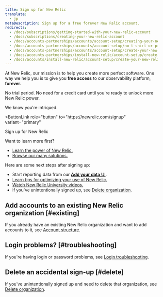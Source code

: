 ```yaml
---
title: Sign up for New Relic 
translate:
  - jp
metaDescription: Sign up for a free forever New Relic account.
redirects:
  - /docs/subscriptions/getting-started-with-your-new-relic-account
  - /docs/subscriptions/creating-your-new-relic-account
  - /docs/accounts-partnerships/accounts/account-setup/creating-your-new-relic-account
  - /docs/accounts-partnerships/accounts/account-setup/no-t-shirt-or-promotional-item
  - /docs/accounts-partnerships/accounts/account-setup/create-your-new-relic-account
  - /docs/accounts-partnerships/install-new-relic/account-setup/create-your-new-relic-account
  - /docs/accounts/install-new-relic/account-setup/create-your-new-relic-account
---
```


At New Relic, our mission is to help you create more perfect software. One way we help you is to give you **free access** to our observability platform, **forever**. 

No trial period. No need for a credit card until you're ready to unlock more New Relic power. 

We know you're intriqued. 

<ButtonGroup> <ButtonLink
  role="button"
  to="https://newrelic.com/signup"
  variant="primary"
>
  Sign up for New Relic
</ButtonLink>
</ButtonGroup>

Want to learn more first? 

* [Learn the power of New Relic.](https://docs.newrelic.com/docs/using-new-relic/welcome-new-relic/get-started/introduction-new-relic#get-started-now)
* [Browse our many solutions.](https://newrelic.com/integrations)

Here are some next steps after signing up: 

* Start reporting data from our [**Add your data** UI](https://one.newrelic.com/launcher/nr1-core.settings). 
* [Learn tips for optimizing your use of New Relic.](https://docs.newrelic.com/docs/using-new-relic/welcome-new-relic/get-started/introduction-new-relic#get-started-now)
* [Watch New Relic University videos.](https://learn.newrelic.com/)
* If you've unintentionally signed up, see [Delete organization](/docs/accounts/accounts-billing/account-setup/downgradecancel-account/#cancel-simple-org).

## Add accounts to an existing New Relic organization [#existing]

If you already have an existing New Relic organization and want to add accounts to it, see [Account structure](/docs/accounts/accounts-billing/account-structure/new-relic-account-structure).

## Login problems? [#troubleshooting]

If you're having login or password problems, see [Login troubleshooting](/docs/accounts/install-new-relic/account-setup/troubleshoot-password-email-address-login-problems).

## Delete an accidental sign-up [#delete]

If you've unintentionally signed up and need to delete that organization, see [Delete organization](/docs/accounts/accounts-billing/account-setup/downgradecancel-account/#cancel-simple-org).
